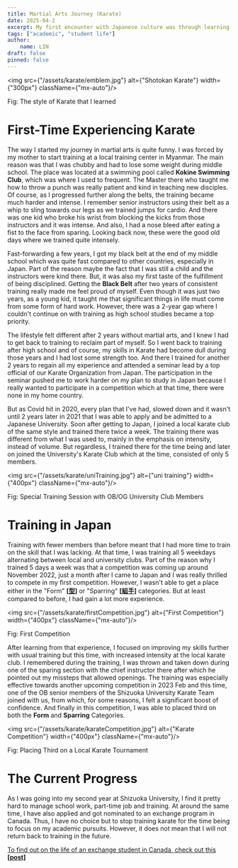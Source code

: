 ```yaml
---
title: Martial Arts Journey (Karate)
date: 2025-04-2
excerpt: My first encounter with Japanese culture was through learning martial arts. I started quite early during middle school where I trained for a total of 4 years before going to Japan. I've always wanted to participate in a Karate Contest in Japan, since there were none in my home country. So immediately after arriving at Shizuoka University, I joined the karate club there and later on competed in two of local competitions.
tags: ["academic", "student life"]
author:
    name: LIN
draft: false
pinned: false
---
```


<img src={"/assets/karate/emblem.jpg"} alt={"Shotokan Karate"} width={"300px"} className={"mx-auto"}/>
<p className={"text-center"}>Fig: The style of Karate that I learned</p>

# First-Time Experiencing Karate

The way I started my journey in martial arts is quite funny.
I was forced by my mother to start training at a local training center in Myanmar.
The main reason was that I was chubby and had to lose some weight during middle school.
The place was located at a swimming pool called **Kokine Swimming Club**, which was where I used to frequent.
The Master there who taught me how to throw a punch was really patient and kind in teaching new disciples.
Of course, as I progressed further along the belts, the training became much harder and intense.
I remember senior instructors using their belt as a whip to sling towards our legs as we trained jumps for cardio.
And there was one kid who broke his wrist from blocking the kicks from those instructors and it was intense.
And also, I had a nose bleed after eating a fist to the face from sparing.
Looking back now, these were the good old days where we trained quite intensely.

Fast-forwarding a few years, I got my black belt at the end of my middle school which was quite fast compared to other countries, especially in Japan.
Part of the reason maybe the fact that I was still a child and the instructors were kind there.
But, it was also my first taste of the fulfillment of being disciplined.
Getting the **Black Belt** after two years of consistent training really made me feel proud of myself.
Even though it was just two years, as a young kid, it taught me that significant things in life must come from some form of hard work.
However, there was a 2-year gap where I couldn't continue on with training as high school studies became a top priority.

The lifestyle felt different after 2 years without martial arts, and I knew I had to get back to training to reclaim part of myself.
So I went back to training after high school and of course, my skills in Karate had become dull during those years and I had lost some strength too.
And there I trained for another 2 years to regain all my experience and attended a seminar lead by a top official of our Karate Organization from Japan.
The participation in the seminar pushed me to work harder on my plan to study in Japan because I really wanted to participate in a competition which at that time, there were none in my home country.

But as Covid hit in 2020, every plan that I've had, slowed down and it wasn't until 2 years later in 2021 that I was able to apply and be admitted to a Japanese University.
Soon after getting to Japan, I joined a local karate club of the same style and trained there twice a week.
The training there was different from what I was used to, mainly in the emphasis on intensity, instead of volume.
But regardless, I trained there for the time being and later on joined the University's Karate Club which at the time, consisted of only 5 members.

<img src={"/assets/karate/uniTraining.jpg"} alt={"uni training"} width={"400px"} className={"mx-auto"}/>
<p className={"text-center"}>Fig: Special Training Session with OB/OG University Club Members</p>

# Training in Japan

Training with fewer members than before meant that I had more time to train on the skill that I was lacking.
At that time, I was training all 5 weekdays alternating between local and university clubs.
Part of the reason why I trained 5 days a week was that a competition was coming up around November 2022, just a month after I came to Japan and I was really thrilled to compete in my first competition.
However, I wasn't able to get a place either in the "Form" **[[型](https://en.wikipedia.org/wiki/Karate_kata)]** or "Sparring" **[[組手](https://en.wikipedia.org/wiki/Kumite)]** categories. But at least compared to before, I had gain a lot more experience.

<img src={"/assets/karate/firstCompetition.jpg"} alt={"First Competition"} width={"400px"} className={"mx-auto"}/>
<p className={"text-center"}>Fig: First Competition</p>

After learning from that experience, I focused on improving my skills further with usual training but this time, with increased intensity at the local karate club.
I remembered during the training, I was thrown and taken down during one of the sparing section with the chief instructor there after which he pointed out my missteps that allowed openings.
The training was especially effective towards another upcoming competition in 2023 Feb and this time, one of the OB senior members of the Shizuoka University Karate Team joined with us, from which, for some reasons, I felt a significant boost of confidence.
And finally in this competition, I was able to placed third on both the **Form** and **Sparring** Categories.

<img src={"/assets/karate/karateCompetition.jpg"} alt={"Karate Competition"} width={"400px"} className={"mx-auto"}/>
<p className={"text-center"}>Fig: Placing Third on a Local Karate Tournament</p>


# The Current Progress

As I was going into my second year at Shizuoka University, I find it pretty hard to manage school work, part-time job and training.
At around the same time, I have also applied and got nominated to an exchange program in Canada.
Thus, I have no choice but to stop training karate for the time being to focus on my academic pursuits.
However, it does not mean that I will not return back to training in the future.

[To find out on the life of an exchange student in Canada, check out this **[post]**](/soon)